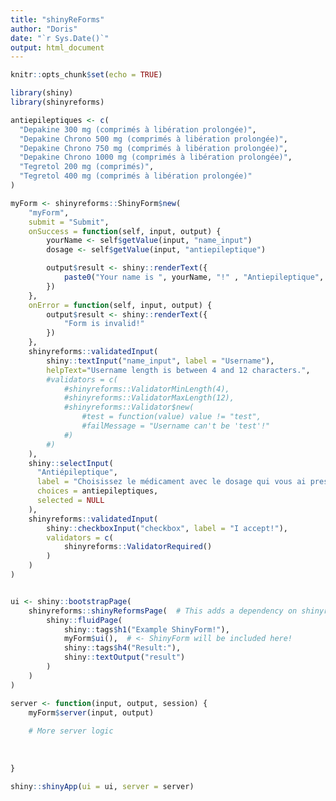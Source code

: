```yaml
---
title: "shinyReForms"
author: "Doris"
date: "`r Sys.Date()`"
output: html_document
---
```


```r
knitr::opts_chunk$set(echo = TRUE)
```

```r
library(shiny)
library(shinyreforms)
```



```r

antiepileptiques <- c(
  "Depakine 300 mg (comprimés à libération prolongée)",
  "Depakine Chrono 500 mg (comprimés à libération prolongée)",
  "Depakine Chrono 750 mg (comprimés à libération prolongée)",
  "Depakine Chrono 1000 mg (comprimés à libération prolongée)",
  "Tegretol 200 mg (comprimés)",
  "Tegretol 400 mg (comprimés à libération prolongée)"
)

myForm <- shinyreforms::ShinyForm$new(
    "myForm",
    submit = "Submit",
    onSuccess = function(self, input, output) {
        yourName <- self$getValue(input, "name_input")
        dosage <- self$getValue(input, "antiepileptique")

        output$result <- shiny::renderText({
            paste0("Your name is ", yourName, "!" , "Antiepileptique", dosage)
        })
    },
    onError = function(self, input, output) {
        output$result <- shiny::renderText({
            "Form is invalid!"
        })
    },
    shinyreforms::validatedInput(
        shiny::textInput("name_input", label = "Username"),
        helpText="Username length is between 4 and 12 characters.",
        #validators = c(
            #shinyreforms::ValidatorMinLength(4),
            #shinyreforms::ValidatorMaxLength(12),
            #shinyreforms::Validator$new(
                #test = function(value) value != "test",
                #failMessage = "Username can't be 'test'!"
            #)
        #)
    ),
    shiny::selectInput(
      "Antiépileptique",
      label = "Choisissez le médicament avec le dosage qui vous ai prescrit:",
      choices = antiepileptiques,
      selected = NULL
    ),
    shinyreforms::validatedInput(
        shiny::checkboxInput("checkbox", label = "I accept!"),
        validators = c(
            shinyreforms::ValidatorRequired()
        )
    )
)



```

```r

ui <- shiny::bootstrapPage(
    shinyreforms::shinyReformsPage(  # This adds a dependency on shinyreforms .css
        shiny::fluidPage(
            shiny::tags$h1("Example ShinyForm!"),
            myForm$ui(),  # <- ShinyForm will be included here!
            shiny::tags$h4("Result:"),
            shiny::textOutput("result")
        )
    )
)

server <- function(input, output, session) {
    myForm$server(input, output)
    
    # More server logic
  
    
    
}

shiny::shinyApp(ui = ui, server = server)

```
